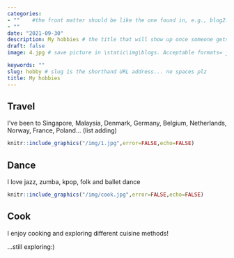 ```yaml
---
categories:  
- ""    #the front matter should be like the one found in, e.g., blog2.md. It cannot be like the normal Rmd we used
- ""
date: "2021-09-30"
description: My hobbies # the title that will show up once someone gets to this page
draft: false
image: 4.jpg # save picture in \static\img\blogs. Acceptable formats= jpg, jpeg, or png . Your iPhone pics wont work

keywords: ""
slug: hobby # slug is the shorthand URL address... no spaces plz
title: My hobbies
---
```

## Travel
I've been to Singapore, Malaysia, Denmark, Germany, Belgium, Netherlands, Norway, France, Poland... (list adding)

```r
knitr::include_graphics("/img/1.jpg",error=FALSE,echo=FALSE)
```

## Dance
I love jazz, zumba, kpop, folk and ballet dance

```r
knitr::include_graphics("/img/cook.jpg",error=FALSE,echo=FALSE)
```

## Cook
I enjoy cooking and exploring different cuisine methods!





...still exploring:)
